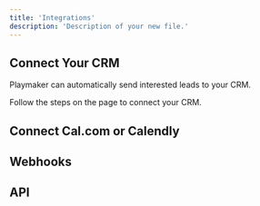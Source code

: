 ```yaml
---
title: 'Integrations'
description: 'Description of your new file.'
---
```


## Connect Your CRM

Playmaker can automatically send interested leads to your CRM. 

Follow the steps on the page to connect your CRM.


## Connect Cal.com or Calendly



## Webhooks



## API